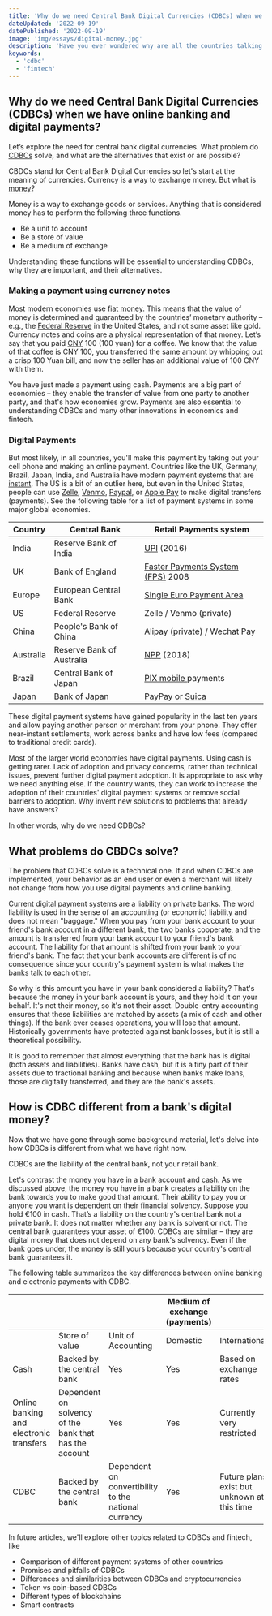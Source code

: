 ```yaml
---
title: 'Why do we need Central Bank Digital Currencies (CDBCs) when we already have online banking and digital payments?'
dateUpdated: '2022-09-19'
datePublished: '2022-09-19'
image: 'img/essays/digital-money.jpg'
description: 'Have you ever wondered why are all the countries talking about digital currencies backed by their central banks? China is already piloting e-CNY. US, UK, India, and Australia have working papers to explore digital currencies. But why do we need central bank digital currencies when you purchase most goods via credit cards or debit cards. If you are in the US, you can recently use Zelle or Venmo, and in other countries, digital wallet payments are prevalent. Most of our transactions are already digital, so why do we need CDBCs when we have online banking and electronic money transfer? '
keywords:
  - 'cdbc'
  - 'fintech'
---
```


## Why do we need Central Bank Digital Currencies (CDBCs) when we have online banking and digital payments?

Let’s explore the need for central bank digital currencies. What problem do <a href="https://en.wikipedia.org/wiki/Central_bank_digital_currency" target="_blank">CDBCs</a> solve, and what are the alternatives that exist or are possible?

CBDCs stand for Central Bank Digital Currencies so let's start at the meaning of currencies. Currency is a way to exchange money. But what is <a href="https://www.investopedia.com/insights/what-is-money/" target="_blank">money</a>?

Money is a way to exchange goods or services. Anything that is considered money has to perform the following three functions.

- Be a unit to account
- Be a store of value
- Be a medium of exchange

Understanding these functions will be essential to understanding CDBCs, why they are important, and their alternatives.

### Making a payment using currency notes

Most modern economies use <a href="https://en.wikipedia.org/wiki/Fiat_money" target="_blank">fiat money</a>. This means that the value of money is determined and guaranteed by the countries’ monetary authority – e.g., the <a href="https://www.federalreserve.gov" target="_blank">Federal Reserve</a> in the United States, and not some asset like gold. Currency notes and coins are a physical representation of that money. Let’s say that you paid <a href="https://en.wikipedia.org/wiki/Renminbi" target="_blank">CNY</a> 100 (100 yuan) for a coffee. We know that the value of that coffee is CNY 100, you transferred the same amount by whipping out a crisp 100 Yuan bill, and now the seller has an additional value of 100 CNY with them.

You have just made a payment using cash. Payments are a big part of economies – they enable the transfer of value from one party to another party, and that's how economies grow. Payments are also essential to understanding CDBCs and many other innovations in economics and fintech.

### Digital Payments

But most likely, in all countries, you'll make this payment by taking out your cell phone and making an online payment. Countries like the UK, Germany, Brazil, Japan, India, and Australia have modern payment systems that are <a href="https://en.wikipedia.org/wiki/Instant_payment" target="_blank">instant</a>. The US is a bit of an outlier here, but even in the United States, people can use <a href="https://en.wikipedia.org/wiki/Zelle_(payment_service)" target="_blank">Zelle</a>, <a href="https://en.wikipedia.org/wiki/Venmo" target="_blank">Venmo</a>, <a href="https://en.wikipedia.org/wiki/PayPal" target="_blank">Paypal</a>, or <a href="https://en.wikipedia.org/wiki/Apple_Pay" target="_blank">Apple Pay</a> to make digital transfers (payments). See the following table for a list of payment systems in some major global economies.

| Country   | Central Bank              | Retail Payments system                                                                                                                                   |
| --------- | ------------------------- | -------------------------------------------------------------------------------------------------------------------------------------------------------- |
| India     | Reserve Bank of India     | <a href="https://www.bhimupi.org.in" target="_blank">UPI</a> (2016)                                                                                      |
| UK        | Bank of England           | <a href="https://www.wearepay.uk/what-we-do/payment-systems/faster-payment-system/" target="_blank">Faster Payments System (FPS)</a> 2008                |
| Europe    | European Central Bank     | <a href="https://www.google.com/search?client=safari&rls=en&q=single+euro+payments+area&ie=UTF-8&oe=UTF-8" target="_blank">Single Euro Payment Area </a> |
| US        | Federal Reserve           | Zelle / Venmo (private)                                                                                                                                  |
| China     | People's Bank of China    | Alipay (private) / Wechat Pay                                                                                                                            |
| Australia | Reserve Bank of Australia | <a href="https://www.rba.gov.au/payments-and-infrastructure/new-payments-platform/" target="_blank">NPP</a> (2018)                                       |
| Brazil    | Central Bank of Japan     | <a href="https://www.bcb.gov.br/en/financialstability/pix_en" target="_blank">PIX mobile </a>payments                                                    |
| Japan     | Bank of Japan             | PayPay or <a href="https://www.google.com/search?client=safari&rls=en&q=suica&ie=UTF-8&oe=UTF-8" target="_blank">Suica </a>                              |

These digital payment systems have gained popularity in the last ten years and allow paying another person or merchant from your phone. They offer near-instant settlements, work across banks and have low fees (compared to traditional credit cards).

Most of the larger world economies have digital payments. Using cash is getting rarer. Lack of adoption and privacy concerns, rather than technical issues, prevent further digital payment adoption. It is appropriate to ask why we need anything else. If the country wants, they can work to increase the adoption of their countries' digital payment systems or remove social barriers to adoption. Why invent new solutions to problems that already have answers?

In other words, why do we need CDBCs?

## What problems do CBDCs solve?

The problem that CDBCs solve is a technical one. If and when CDBCs are implemented, your behavior as an end user or even a merchant will likely not change from how you use digital payments and online banking.

Current digital payment systems are a liability on private banks. The word liability is used in the sense of an accounting (or economic) liability and does not mean "baggage." When you pay from your bank account to your friend's bank account in a different bank, the two banks cooperate, and the amount is transferred from your bank account to your friend's bank account. The liability for that amount is shifted from your bank to your friend's bank. The fact that your bank accounts are different is of no consequence since your country's payment system is what makes the banks talk to each other.

So why is this amount you have in your bank considered a liability? That's because the money in your bank account is yours, and they hold it on your behalf. It's not their money, so it's not their asset. Double-entry accounting ensures that these liabilities are matched by assets (a mix of cash and other things). If the bank ever ceases operations, you will lose that amount. Historically governments have protected against bank losses, but it is still a theoretical possibility.

It is good to remember that almost everything that the bank has is digital (both assets and liabilities). Banks have cash, but it is a tiny part of their assets due to fractional banking and because when banks make loans, those are digitally transferred, and they are the bank's assets.

## How is CDBC different from a bank's digital money?

Now that we have gone through some background material, let's delve into how CDBCs is different from what we have right now.

CDBCs are the liability of the central bank, not your retail bank.

Let's contrast the money you have in a bank account and cash. As we discussed above, the money you have in a bank creates a liability on the bank towards you to make good that amount. Their ability to pay you or anyone you want is dependent on their financial solvency. Suppose you hold €100 in cash. That’s a liability on the country's central bank not a private bank. It does not matter whether any bank is solvent or not. The central bank guarantees your asset of €100. CDBCs are similar – they are digital money that does not depend on any bank's solvency. Even if the bank goes under, the money is still yours because your country's central bank guarantees it.

The following table summarizes the key differences between online banking and electronic payments with CDBC.

|                                         |                                                        |                                                      | Medium of exchange (payments) |                                             |
| --------------------------------------- | ------------------------------------------------------ | ---------------------------------------------------- | ----------------------------- | ------------------------------------------- |
|                                         | Store of value                                         | Unit of Accounting                                   | Domestic                      | International                               |
| Cash                                    | Backed by the central bank                             | Yes                                                  | Yes                           | Based on exchange rates                     |
| Online banking and electronic transfers | Dependent on solvency of the bank that has the account | Yes                                                  | Yes                           | Currently very restricted                   |
| CDBC                                    | Backed by the central bank                             | Dependent on convertibility to the national currency | Yes                           | Future plans exist but unknown at this time |

In future articles, we'll explore other topics related to CDBCs and fintech, like

- Comparison of different payment systems of other countries
- Promises and pitfalls of CDBCs
- Differences and similarities between CDBCs and cryptocurrencies
- Token vs coin-based CDBCs
- Different types of blockchains
- Smart contracts
